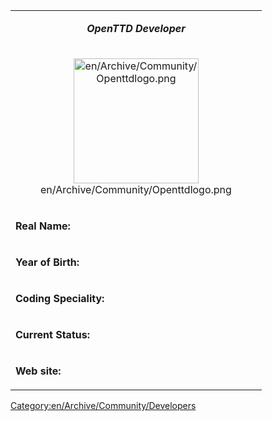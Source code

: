 {| class="infobox bordered" align="right" style="width: 26em; font-size: 90%;" cellpadding="2"
| colspan="2" style="text-align: center;" | '''''OpenTTD Developer'''''
|-
| colspan="2" style="text-align: center;" | [[File:en/Archive/Community/Openttdlogo.png|center|200px]]
|- style="vertical-align: top;"
| '''Real Name:'''
| Jaroslav Mazanec
|- style="vertical-align: top;"
| '''Year of Birth:'''
| Unknown
|- style="vertical-align: top;"
| '''Coding Speciality:'''
| Path Finding, C++
|- style="vertical-align: top;"
|'''Current Status:'''
| Active(part time)
|- style="vertical-align: top;"
|'''Web site:'''
| Unknown
|}


[[Category:en/Archive/Community/Developers]]
